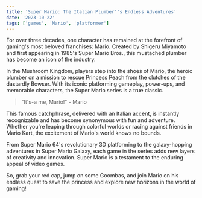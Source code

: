 ```yaml
---
title: 'Super Mario: The Italian Plumber''s Endless Adventures'
date: '2023-10-22'
tags: ['games', 'Mario', 'platformer']
---
```


For over three decades, one character has remained at the forefront of gaming's most beloved franchises: Mario. Created by Shigeru Miyamoto and first appearing in 1985's Super Mario Bros., this mustached plumber has become an icon of the industry.

In the Mushroom Kingdom, players step into the shoes of Mario, the heroic plumber on a mission to rescue Princess Peach from the clutches of the dastardly Bowser. With its iconic platforming gameplay, power-ups, and memorable characters, the Super Mario series is a true classic.

> "It's-a me, Mario!" - Mario

This famous catchphrase, delivered with an Italian accent, is instantly recognizable and has become synonymous with fun and adventure. Whether you're leaping through colorful worlds or racing against friends in Mario Kart, the excitement of Mario's world knows no bounds.

From Super Mario 64's revolutionary 3D platforming to the galaxy-hopping adventures in Super Mario Galaxy, each game in the series adds new layers of creativity and innovation. Super Mario is a testament to the enduring appeal of video games.

So, grab your red cap, jump on some Goombas, and join Mario on his endless quest to save the princess and explore new horizons in the world of gaming!
